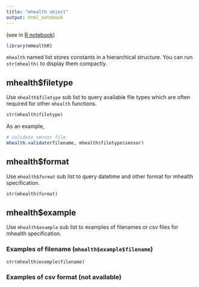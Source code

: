 ```yaml
---
title: "mhealth object"
output: html_notebook
---
```


(see in [R notebook](mhealth-object.nb.html))

```r
library(mHealthR)
```

`mhealth` named list stores constants in a hierarchical structure. You can run `str(mhealth)` to display them compactly.

## mhealth$filetype

Use `mhealth$filetype` sub list to query available file types which are often required for other `mhealth` functions.
```r
str(mhealth$filetype)
```

As an example,
```r
# validate sensor file
mhealth.validate(filename, mhealth$filetype$sensor)
```

## mhealth$format

Use `mhealth$format` sub list to query datetime and other format for mhealth specification.
```r
str(mhealth$format)
```

## mhealth$example

Use `mhealth$example` sub list to examples of filenames or csv files for mhealth specification.

### Examples of filename (`mhealth$example$filename`)
```r
str(mhealth$example$filename)
```

### Examples of csv format (not available)


